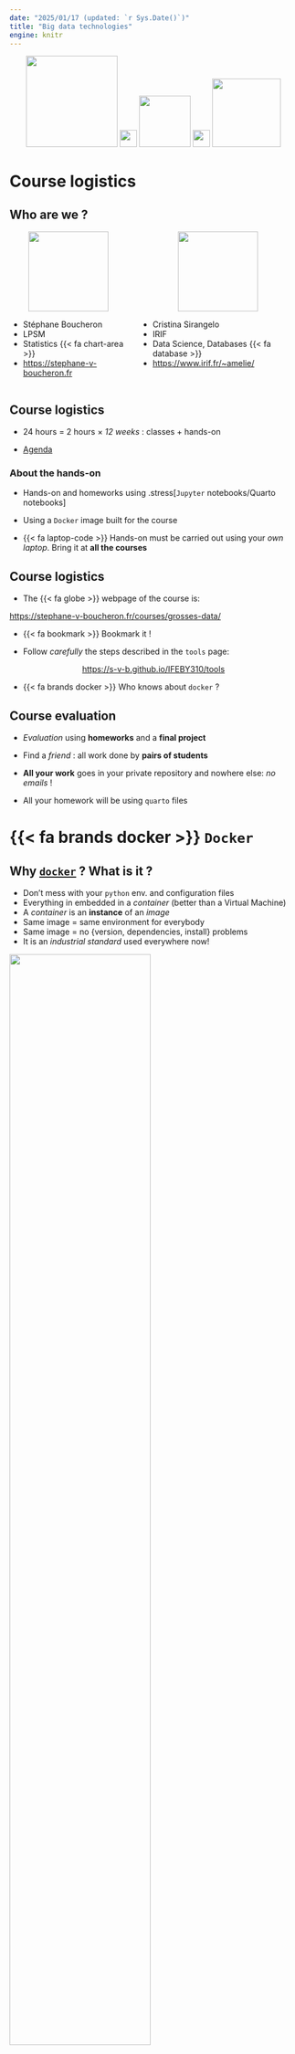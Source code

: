 ```yaml
---
date: "2025/01/17 (updated: `r Sys.Date()`)"
title: "Big data technologies"
engine: knitr
---
```


<center>
    <img src="/images/lpsm.pnog" style="height: 160px;" />
    <img src="" style="width: 30px;" />
    <img src="/images/paris-diderot.png" style="height: 90px;" />
    <img src="" style="width: 30px;" />
    <img src="/images/uparis.png" style="height: 120px;" />
</center>




#  Course logistics {background-color="#1c191c"}




##  Who are we ?

::: {.columns}

::: {.column}

<center>
<img src="/images/stephaneb.jpg" style="height:140px;" />
</center>

- Stéphane Boucheron
- LPSM
- Statistics {{< fa chart-area >}}
- [https://stephane-v-boucheron.fr](https://stephane-v-boucheron.fr)


:::


::: {.column}

<center>
<img src="/images/cristina.jpeg" style="height: 140px;" />
</center>


- Cristina Sirangelo
- IRIF
- Data Science, Databases {{< fa database >}}
- [https://www.irif.fr/~amelie/](https://www.irif.fr/~cristina/)

:::

:::

##  Course logistics

- 24 hours = 2 hours $\times$ *12 weeks* : classes + hands-on

- [Agenda](https://edt.math.univ-paris-diderot.fr/#/parcours/mathinfo/m1)


### About the hands-on

- Hands-on and homeworks using .stress[`Jupyter` notebooks/Quarto notebooks]

- Using a `Docker` image  built for the course

- {{< fa laptop-code >}} Hands-on must be carried out using your *own laptop*. Bring it at **all the courses**



##  Course logistics

- The {{< fa globe >}} webpage of the course is:

[https://stephane-v-boucheron.fr/courses/grosses-data/](https://stephane-v-boucheron.fr/courses/grosses-data/)

- {{< fa bookmark >}} Bookmark it !

- Follow *carefully* the steps described in the `tools` page:

<center>
[https://s-v-b.github.io/IFEBY310/tools](https://s-v-b.github.io/IFEBY310/tools)
</center>

- {{< fa brands docker >}} Who knows about `docker` ?


##  Course evaluation

- *Evaluation* using **homeworks** and a **final project**

- Find a *friend* : all work done by **pairs of students**

- **All your work** goes in your private repository and nowhere else: *no emails* !

- All your homework will be using `quarto` files




#  {{< fa brands docker >}} `Docker`   {background-color="#1c191c"}


##  Why [`docker`](https://www.docker.com) ? What is it ?

- Don't mess with your `python` env. and configuration files
- Everything in embedded in a *container* (better than a Virtual Machine)
- A *container* is an **instance** of an *image*
- Same image = same environment for everybody 
- Same image = no {version, dependencies, install} problems
- It is an *industrial standard* used everywhere now!


<img src="/images/containers.png" style="width: 70%;" />


<img src="/images/python_environment.png" style="width: 75%;" />



##  `docker`

- Have a look at

[https://s-v-b.github.io/IFEBY310/tools](https://s-v-b.github.io/IFEBY310/tools)

- have a look at the `Dockerfile` to explain a little bit how the image is built

- perform a quick demo on how to use the `docker` image



### And that's it for the logistics !



#  Big data  {background-color="#1c191c"}


##  Big data

- *Moore's Law*: *computing power* **doubled** every two years between 1975 and 2012

- Nowadays, **less** than two years and a half

- *Rapid growth of datasets*: **internet activity**, social networks, genomics, physics, censor networks, IOT, ...

- *Data size trends*: **doubles every year** according to [IDC executive summary](https://www.emc.com/leadership/digital-universe/2014iview/executive-summary.htm)

- *Data deluge*: Today, data is growing faster than computing power


##  Question  {{< fa brain >}}

- How do we **catch up** to **process the data deluge** and to **learn from it** ?



##  Order of magnitudes

#### bit

A *bit* is a value of either a 1 or 0 (on or off)

#### byte (B)

A *byte* is made of 8 bits

- 1 character, e.g., "a", is one byte

#### Kilobyte (KB)

A kilobyte is $1024 =2^{10}$ bytes

- **2** or **3** paragraphs of ASCII text



##  Some more comparisons

#### Megabyte (MB)

A megabyte is $1 048 576=2^{20}$ B or $1 024$ KB

- **873** pages of plain text
- **4** books (200 pages or 240 000 characters)

#### Gigabyte (GB)

A gigabyte is $1 073 741 824=2^{30}$ B, $1 024$ MB or $1 048 576$ KB

- **894 784** pages of plain text (1 200 characters)
- **4 473** books (200 pages or 240 000 characters)
- **640** web pages (with 1.6 MB average file size)
- **341** digital pictures (with 3 MB average file size)
- **256** MP3 audio files (with 4 MB average file size)
- **1,5** 650 MB CD



##  Even more

#### Terabyte (TB)

A terabyte is $1 099 511 627 776=2^{40}$ B, **1 024** GB  or **1 048 576** MB.

- **916 259 689** pages of plain text (1 200 characters)
- **4 581 298** books (200 pages or 240 000 characters)
- **655 360** web pages (with 1.6 MB average file size)
- **349 525** digital pictures (with 3 MB average file size)
- **262 144** MP3 audio files (with 4 MB average file size)
- **1 613** 650 MB CD's
- **233** 4.38 GB DVDs
- **40** 25 GB Blu-ray discs



##  The deluge

### Petabyte (PB)

A petabyte is **1 024** TB, **1 048 576** GB or **1 073 741 824** MB

$$1125899906842624 = 2^{50} \quad\text{Bytes}$$

- **938 249 922 368** pages of plain text (1 200 characters)
- **4 691 249 611** books (200 pages or 240 000 characters)
- **671 088 640** web pages (with 1.6 MB average file size)
- **357 913 941** digital pictures (with 3 MB average file size)
- **268 435 456** MP3 audio files (with 4 MB average file size)
- **1 651 910** 650 MB CD's
- **239 400** 4.38 GB DVDs
- **41 943** 25 GB Blu-ray discs

### Exabyte, etc.

- 1 EB = 1 exabyte = 1 024 PB
- 1 ZB = 1 zettabyte = 1 024 EB



##  Some figures

You have every *single second* $\mbox{}^1$ :

- At least **8,000 tweets** sent

- **900+ photos** posted on **Instagram**

- **Thousands of Skype calls** made

- Over **70,000 Google searches** performed

- Around **80,000 YouTube videos** viewed

- Over **2 million emails** sent

[https://www.internetlivestats.com](https://www.internetlivestats.com)



##  Some figures

There are $\mbox{}^1$ :

- *5 billion web pages* as of mid-2019 (indexed web)

and we expected$^2$ :

- *4.8 ZB* of annual IP traffic in 2022

Note that

- **1** ZB $\approx$ **36 000** years of HD video
- Netflix's **entire catalog** is $\approx$ **3.5 years** of HD video


1. [https://www.worldwidewebsize.com](https://www.worldwidewebsize.com) 
2. Cisco's Visual Networking Index




##  Some figures

More figures :

- **facebook** daily logs: **60TB**

- **1000 genomes** project: **200TB**

- Google web index: **10+ PB**

- Cost of **1TB** of storage: **~$35**

- Time to read **1TB** from disk: **3 hours** if **100MB/s**

<!-- ### Let's give some *latencies* now -->



##  Latency numbers

| Memory type                        | Latency(ns)      | Latency(us) | (ms)   |                             |
|:---------------------------------|---------------:|----------:|-----:|:--------------------------|
| L1 cache reference                 |           0.5 ns |             |        |                             |  
| L2 cache reference                 |           7   ns |             |        | 14x L1 cache                |
| Main memory reference              |         100   ns |             |        | 20x L2, 200x L1             |
| Compress 1K bytes with Zippy/Snappy|       3,000   ns |        3 us |        |                             |
| Send 1K bytes over 1 Gbps network  |      10,000   ns |       10 us |        |                             |
| Read 4K randomly from SSD*         |     150,000   ns |      150 us |        | ~1GB/sec SSD                |
| Read 1 MB sequentially from memory |     250,000   ns |      250 us |        |                             |
| Round trip within same datacenter  |     500,000   ns |      500 us |        |                             |
| Read 1 MB sequentially from SSD*   |   1,000,000   ns |    1,000 us |   1 ms | ~1GB/sec SSD, 4X memory     |
| Disk seek                          |  10,000,000   ns |   10,000 us |  10 ms | 20x datacenter roundtrip    |
| Read 1 MB sequentially from disk   |  20,000,000   ns |   20,000 us |  20 ms | 80x memory, 20x SSD         |
| Send packet US -> Europe -> US     | 150,000,000   ns |  150,000 us | 150 ms | 600x memory                 |



## {.smaller}


```
traceroute to mathscinet.ams.org (104.238.176.204), 64 hops max
  1   192.168.10.1  3,149ms  1,532ms  1,216ms 
  2   192.168.0.254  1,623ms  1,397ms  1,309ms 
  3   78.196.1.254  2,571ms  2,120ms  2,371ms 
  4   78.255.140.126  2,813ms  2,621ms  2,200ms 
  5   78.254.243.86  2,626ms  2,528ms  2,517ms 
  6   78.254.253.42  2,517ms  4,129ms  2,671ms 
  7   78.254.242.54  2,535ms  2,258ms  2,350ms 
  8   *  *  * 
  9   195.66.224.191  12,231ms  11,718ms  12,486ms 
 10   *  *  * 
 11   63.218.14.58  26,213ms  19,264ms  18,949ms 
 12   63.218.231.106  29,135ms  22,078ms  17,954ms
```


##  Latency numbers

- Reading 1MB from **disk** = **100 x** reading 1MB from **memory**

- Sending packet from **US to Europe to US** = **1 000 000 x** main memory reference

### General tendency

True in general, not always:

- memory operations : *fastest*

- disk operations : *slow*

- network operations : *slowest*



##  Latency numbers

[https://www.eecs.berkeley.edu/~rcs/research/interactive_latency.html](https://www.eecs.berkeley.edu/~rcs/research/interactive_latency.html)

<center>
  <img src="/images/latency_numbers.png" style="width: 100%;" />
</center>



##  Humanized latency numbers

Lets multiply all these durations by a billion


| Memory type                        | Latency      | Human duration                                        |
|:---------------------------------|-----------:|----------------------------------------------------:|
| L1 cache reference                 | 0.5 s        | One heart beat (0.5 s)                                |
| L2 cache reference                 | 7 s          | Long yawn                                             | 
| Main memory reference              | 100 s        | Brushing your teeth                                   |
| Send 2K bytes over 1 Gbps network  | 5.5 hr       | From lunch to end of work day                         | 
| SSD random read                    | 1.7 days     | A normal weekend                                      | 
| Read 1 MB sequentially from memory | 2.9 days     | A long weekend                                        |
| Round trip within same datacenter  | 5.8 days     | A medium vacation                                     | 
| Read 1 MB sequentially from SSD    | 11.6 days    | Waiting for almost 2 weeks for a delivery             |
| Disk seek                          | 16.5 weeks   | A semester in university                              |
| Read 1 MB sequentially from disk   | 7.8 months   | Almost producing a new human being                    | 
| Send packet US -> Europe -> US     | 4.8 years    | Average time it takes to complete a bachelor's degree | 



#  Challenges  {background-color="#1c191c"}



##  Challenges with big datasets


- Large data *don't fit* on a **single** hard-drive

- **One** large (and expensive) machine *can't process or store* **all** the data

- For **computations** how do we *stream data* from the **disk to the different 
layers of memory** ?

- **Concurrent accesses** to the data: disks *cannot* be **read in parallel**




##  Solutions

- Combine *several machines* containing **hard drives** and **processors** on a **network**

- Using *commodity hardware*: cheap, common architecture i.e. **processor** + **RAM** + **disk**

- *Scalability* = **more machines** on the network

- *Partition* the data across the machines




##  Challenges

Dealing with distributed computations adds **software complexity**

- *Scheduling*: How to **split the work across machines**? Must exploit and optimize data locality since moving data is very expensive

- *Reliability*: How to **deal with failure**? Commodity (cheap) hardware fails more often. @Google [1%, 5%] HD failure/year and 0.2% [DIMM](https://en.wikipedia.org/wiki/DIMM) failure/year 

- *Uneven performance* of the machines: some nodes are slower than others

##

::: {.columns}

::: {.column}

Problems sketched in 

.
![](/images/next-gen-databases.png)

:::


::: {.column}


:::
:::



##  Solutions

- *Schedule*, **manage** and **coordinate** threads and resources using appropriate software

- *Locks* to **limit** access to resources

- *Replicate* data for **faster reading** and **reliability**



##  Is it HPC ?

- **High Performance Computing** (HPC)

- **Parallel computing**

### Comments


- For HPC, *scaling up* means using a *bigger machine*

- Huge performance increase for **medium** scale problems

- *Very expensive*, specialized machines, lots of processors and memory

### Answer is no !


##

> Google committed to a number of key tenants when designing its data center architecture. Most
significantly—and at the time, uniquely—Google committed to massively parallelizing and distributing
processing across very large numbers of commodity servers. Google also adopted a “Jedis build their own
lightsabers” attitude: very little third party— and virtually no commercial—software would be found in the
Google architecture. “Build” was considered better than “buy” at Google.



##  The Big Data universe

Many technologies combining *software* and *cloud computing*

<center>
  <img src="/images/teasing2.jpg" style="width: 100%;" />
</center>



##  The Big Data universe

Often used with/for with *Machine Learning* (or AI)

<center>
  <img src="/images/teasing3.png" style="width: 90%;" />
</center>



##  Tools

- Softwares such as `HadoopMR` (Hadoop Map Reduce) and more recently  `Spark` and `Dask`  cope with these challenges
- They are *distributed computational engines*: softwares that ease the development of distributed algorithms

They run on *clusters* (several machine on a network), managed by a *resource manager* such as :
- **`Yarn` :** 
[https://hadoop.apache.org/docs/current/hadoop-yarn/hadoop-yarn-site/YARN.html](https://hadoop.apache.org/docs/current/hadoop-yarn/hadoop-yarn-site/YARN.html)
- **`Kubernetes :` **[https://kubernetes.io](https://kubernetes.io/)

A resource manager ensures that the tasks running on the cluster do not try to use the same resources all at once









#  `Apache Spark`     {background-color="#1c191c"}



##  Apache `Spark`

The course will focus mainly on `Spark` for big data processing

<center>
  <img src="/images/spark.png" style="width: 35%;" />

  [https://spark.apache.org](https://spark.apache.org)
</center>

- `Spark` is an *industrial standard* <br>
(cf [https://spark.apache.org/powered-by.html](https://spark.apache.org/powered-by.html))
- One of the most used *big data processing framework*
- *Open source*

The predecessor of `Spark` is [`Hadoop`](ttps://hadoop.apache.org)



See Chapter 2 in [Next Generation Dabases](https://link.springer.com/book/10.1007/978-1-4842-1329-2)

[Guy Harrison](https://www.guyharrison.net)



##  [`Hadoop`](ttps://hadoop.apache.org)

- `Hadoop` has a simple API and good fault tolerance (tolerance to nodes failing midway through a processing job)

- The cost is lots of *data shuffling* across the network

- With intermediate computations *written to disk* **over the network** which we know is *very time expensive* 

It is made of three components:

- `HDFS` (Highly Distributed File System) inspired from `GoogleFileSystem`, see 
[https://ai.google/research/pubs/pub51](https://ai.google/research/pubs/pub51)

- `YARN` (Yet Another Ressource Negociator) for processing management.

- `MapReduce` inspired from Google for processing again.<br> [https://research.google.com/archive/mapreduce.html](https://research.google.com/archive/mapreduce.html)


##

> The Hadoop 1.0 architecture is powerful and easy to understand, but it is limited to MapReduce
workloads and it provides limited flexibility with regard to scheduling and resource allocation. 

> In the Hadoop 2.0 architecture, YARN (Yet Another Resource Negotiator or, recursively, YARN Application Resource
Negotiator) improves scalability and flexibility by splitting the roles of the Task Tracker into two processes.

> A *Resource Manager* controls access to the clusters resources (memory, CPU, etc.) while the *Application
Manager* (one per job) controls task execution.  


Guy Harrison. Next Generation Database




##  MapReduce's wordcount example

<center>
  <img src="/images/WordCountFlow.JPG" width=95%/>
</center>



##  `Spark`

Advantages of `Spark` over `HadoopMR` ?

- *In-memory storage*: use **RAM** for fast iterative computations
- *Lower overhead* for starting jobs
- *Simple and expressive* with `Scala`, `Python`, `R`, `Java` APIs
- *Higher level libraries* with `SparkSQL`, `SparkStreaming`, etc.

Disadvantages of `Spark` over `HadoopMR` ?
 
- `Spark` requires servers with **more CPU** and **more memory**
- But still much cheaper than HPC

`Spark` is *much faster* than `Hadoop`

- `Hadoop` uses **disk** and **network** 
- `Spark` tries to use **memory** as much as possible for operations while minimizing network use



##  `Spark` and `Hadoop` comparison




|                          | HadoopMR     | Spark                           |
|:-------------------------|:--------------|:------------------------------ |
| Storage                  | Disk         | in-memory or disk               |
| Operations               | Map, reduce  | Map, reduce, join, sample, ...  |
| Execution model          | Batch        | Batch, interactive, streaming   |
| Programming environments | Java         | Scala, Java, Python, R          |





##  `Spark` and `Hadoop` comparison

For **logistic regression** training (a simple **classification** algorithm which requires **several passes** on a dataset)

<center>
  <img src="/images/spark-dev3.png" width=50%/>
</center>
<br>
<center>
  <img src="/images/logistic-regression.png" width=30%/>
</center>



##  The `Spark` stack

<center>
  <img src="/images/spark_stack.png" width=85%/>
</center>




##  The `Spark` stack

<center>
  <img src="/images/spark-env-source.png" width=95%/>
</center>



##  `Spark` can run "everywhere"

<center>
  <img src="/images/spark-runs-everywhere.png" width=55%/>
</center>

##

- [https://mesos.apache.org](https://mesos.apache.org): Apache Mesos abstracts CPU, memory, storage, and other compute resources away from machines (physical or virtual), enabling fault-tolerant and elastic distributed systems to easily be built and run effectively. Mesos is built using the same principles as the Linux kernel, only at a different level of abstraction. The Mesos
kernel runs on every machine and provides applications (e.g., Hadoop, Spark, Kafka, Elasticsearch) with API’s for
resource management and scheduling across entire datacenter and cloud environments.

- [https://kubernetes.io](https://kubernetes.io) Kubernetes, also known as K8s, is an open-source system for automating deployment, scaling, and management of containerized applications.


#  Agenda, tools and references   {background-color="#1c191c"}



##  Very tentative agenda for the course

**Weeks 1, 2 and 3** <br> 
The `Python` data-science stack for **medium-scale** problems

**Weeks 4 and 5** <br>
Introduction to `spark` and its *low-level API*

**Weeks 6, 7 and 8** <br>
`Spark`'s high level API: .stress[`spark.sql`]. Data from different formats and sources

**Week 9** <br>
Run a job on a cluster with `spark-submit`, monitoring, mistakes and debugging

**Weeks 10, 11, 12** <br>
Introduction to `spark-streaming` and a glimpse on other big data technologies (Dask)


##  Main tools for the course (tentative...)

#### Infrastructure

<center>
<img src="/images/docker.png" width=25%/>
<img src="" width=10%/>
</center>

### Python stack

<center>
<img src="/images/python.png" width=20%/>
<img src="" width=5%/>
<img src="/images/numpy.jpg" width=18%/>
<img src="" width=5%/>
<img src="/images/pandas.png" width=28%/>
<img src="" width=5%/>
<img src="/images/jupyter_logo.png" width=7%/>
</center>

### Data Visualization

<center>
<img src="/images/matplotlib.png" width=20%/>
<img src="" width=5%/>
<img src="/images/seaborn.png" width=20%/>
<img src="" width=5%/>
<img src="/images/bokeh.png" width=20%/>
<img src="" width=5%/>
<img src="/images/plotly-logo.png" width=20%/>
</center>



##  Main tools for the course (tentative...)

#### Big data processing

<center>
<img src="/images/spark.png" width=20%/>
<img src="" width=10%/>
<img src="/images/pyspark.jpg" width=20%/>
<img src="" width=10%/>
<img src="/images/dask.png" width=10%/>
</center>

#### Data storage / formats / querying

<center>
<img src="/images/sql.jpg" width=20%/>
<img src="" width=5%/>
<img src="/images/orc.png" width=20%/>
<img src="" width=5%/>
<img src="/images/parquet.png" width=30%/>

<img src="/images/json.png" width=20%/>
<img src="" width=15%/>
<img src="/images/hdfs.png" width=25%/>
</center>

---

##  Learning resources

- *Spark Documentation Website*  <br>
.small[[http://spark.apache.org/docs/latest/](http://spark.apache.org/docs/latest/)]

- *API docs* <br>
.small[[http://spark.apache.org/docs/latest/api/scala/index.html](http://spark.apache.org/docs/latest/api/scala/index.html)] <br>
.small[[http://spark.apache.org/docs/latest/api/python/](http://spark.apache.org/docs/latest/api/python/)]

- `Databricks` learning notebooks <br>
.small[[https://databricks.com/resources](https://databricks.com/resources)]

- *StackOverflow* <br>
.small[[https://stackoverflow.com/tags/apache-spark](https://stackoverflow.com/tags/apache-spark)]  <br>
.small[[https://stackoverflow.com/tags/pyspark](https://stackoverflow.com/tags/pyspark)]

- *More advanced* <br>
.small[[http://books.japila.pl/apache-spark-internals/](http://books.japila.pl/apache-spark-internals/)]


- *Misc.* <br>
.small[[Next Generation Databases: NoSQLand Big Data by Guy Harrison](https://link.springer.com/book/10.1007/978-1-4842-1329-2)]<br>
.small[[Data Pipelines Pocket Reference by J. Densmore](https://www.oreilly.com/library/view/data-pipelines-pocket/9781492087823/)]





##  Learning Resources

.pull-left-80[
- *Book*: **"Spark The Definitive Guide"** 
  .small[[http://shop.oreilly.com/product/0636920034957.do](http://shop.oreilly.com/product/0636920034957.do)] <br>
  .tiny[[https://github.com/databricks/Spark-The-Definitive-Guide](https://github.com/databricks/Spark-The-Definitive-Guide)]
]

.pull-right-20[
  <img src="/images/spark_book.gif" style="height: 160px;" />
]

<img src="" style="height: 200px;" />

And the **most important thing is:**

.pull-left[
.stress[.large[Practice!]]
]
.pull-right[
  <img src="/images/wtf.jpg" style="height: 200px;" />
]




# Data centers   {background-color="#1c191c"}



##  Data centers

Wonder what a *datacenter looks like* ?

- Have a look at [http://www.google.com/about/datacenters](http://www.google.com/about/datacenters)



##  Data centers

Wonder what a *datacenter looks like* ?

<img src="/images/datacenter2.jpg" width=80%/>


##  Data centers

Wonder what a *datacenter looks like* ?


<iframe width="672" height="378" src="https://www.youtube.com/embed/avP5d16wEp0" 
        frameborder="0" allowfullscreen>
</iframe>



# Thank you !   {background-color="#1c191c"}
